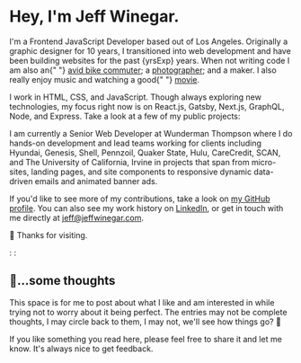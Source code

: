

<SEO title="Jeff Winegar - Frontend Developer" />

# Hey, I'm Jeff Winegar.

<p>
  I'm a Frontend JavaScript Developer based out of Los Angeles. Originally a
  graphic designer for 10 years, I transitioned into web development and have
  been building websites for the past {yrsExp} years. When not writing code I am
  also an{" "}
  <a href="https://www.strava.com/athletes/jeff_winegar">avid bike commuter</a>;
  a <a href="https://www.instagram.com/jeff_winegar/">photographer</a>; and a
  maker. I also really enjoy music and watching a good{" "}
  <a href="https://letterboxd.com/jeff_winegar/">movie</a>.
</p>

I work in HTML, CSS, and JavaScript. Though always exploring new technologies, my focus right now is on React.js, Gatsby, Next.js, GraphQL, Node, and Express. Take a look at a few of my public projects:

<GithubRepos />

I am currently a Senior Web Developer at Wunderman Thompson where I do hands-on development and lead teams working for clients including Hyundai, Genesis, Shell, Pennzoil, Quaker State, Hulu, CareCredit, SCAN, and The University of California, Irvine in projects that span from micro-sites, landing pages, and site components to responsive dynamic data-driven emails and animated banner ads.

If you'd like to see more of my contributions, take a look on [my GitHub profile](https://github.com/jeffwinegar). You can also see my work history on [LinkedIn](https://www.linkedin.com/in/jeffwinegar), or get in touch with me directly at [jeff@jeffwinegar.com](mailto:jeff@jeffwinegar.com).

👋 Thanks for visiting.

: :

## 🤔...some thoughts

This space is for me to post about what I like and am interested in while trying not to worry about it being perfect. The entries may not be complete thoughts, I may circle back to them, I may not, we'll see how things go? 🤷

If you like something you read here, please feel free to share it and let me know. It's always nice to get feedback.

<PostsListing />
